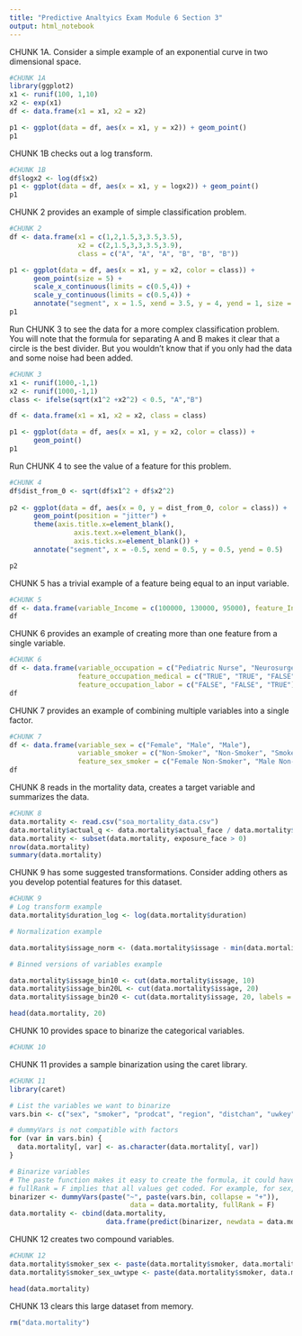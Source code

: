 ---
title: "Predictive Analtyics Exam Module 6 Section 3"
output: html_notebook
---

CHUNK 1A. Consider a simple example of an exponential curve in two dimensional space.

```{r echo=FALSE}
#CHUNK 1A
library(ggplot2)
x1 <- runif(100, 1,10)
x2 <- exp(x1)
df <- data.frame(x1 = x1, x2 = x2)

p1 <- ggplot(data = df, aes(x = x1, y = x2)) + geom_point()
p1
```

CHUNK 1B checks out a log transform.

```{r echo = FALSE}
#CHUNK 1B
df$logx2 <- log(df$x2)
p1 <- ggplot(data = df, aes(x = x1, y = logx2)) + geom_point()
p1
```

CHUNK 2 provides an example of simple classification problem.

```{r echo = FALSE}
#CHUNK 2
df <- data.frame(x1 = c(1,2,1.5,3,3.5,3.5),
                 x2 = c(2,1.5,3,3,3.5,3.9),
                 class = c("A", "A", "A", "B", "B", "B"))

p1 <- ggplot(data = df, aes(x = x1, y = x2, color = class)) +
      geom_point(size = 5) +
      scale_x_continuous(limits = c(0.5,4)) +
      scale_y_continuous(limits = c(0.5,4)) +
      annotate("segment", x = 1.5, xend = 3.5, y = 4, yend = 1, size = 2)
p1

```

Run CHUNK 3 to see the data for a more complex classification problem. You will note that the formula for separating A and B makes it clear that a circle is the best divider. But you wouldn't know that if you only had the data and some noise had been added.

```{r echo = FALSE}
#CHUNK 3
x1 <- runif(1000,-1,1)
x2 <- runif(1000,-1,1)
class <- ifelse(sqrt(x1^2 +x2^2) < 0.5, "A","B")

df <- data.frame(x1 = x1, x2 = x2, class = class)

p1 <- ggplot(data = df, aes(x = x1, y = x2, color = class)) +
      geom_point() 
p1
```

Run CHUNK 4 to see the value of a feature for this problem.

```{r echo = FALSE}
#CHUNK 4
df$dist_from_0 <- sqrt(df$x1^2 + df$x2^2)
      
p2 <- ggplot(data = df, aes(x = 0, y = dist_from_0, color = class)) +
      geom_point(position = "jitter") +
      theme(axis.title.x=element_blank(),
                axis.text.x=element_blank(),
                axis.ticks.x=element_blank()) +
      annotate("segment", x = -0.5, xend = 0.5, y = 0.5, yend = 0.5)

p2


```

CHUNK 5 has a trivial example of a feature being equal to an input variable.

```{r echo = FALSE} 
#CHUNK 5
df <- data.frame(variable_Income = c(100000, 130000, 95000), feature_Income = c(100000, 130000, 95000))
df
```

CHUNK 6 provides an example of creating more than one feature from a single variable.

```{r echo = FALSE}
#CHUNK 6
df <- data.frame(variable_occupation = c("Pediatric Nurse", "Neurosurgeon", "Carpenter"),
                 feature_occupation_medical = c("TRUE", "TRUE", "FALSE"),
                 feature_occupation_labor = c("FALSE", "FALSE", "TRUE"))
df
```
   
CHUNK 7 provides an example of combining multiple variables into a single factor.
    
```{r}
#CHUNK 7
df <- data.frame(variable_sex = c("Female", "Male", "Male"),
                 variable_smoker = c("Non-Smoker", "Non-Smoker", "Smoker"),
                 feature_sex_smoker = c("Female Non-Smoker", "Male Non-Smoker", "Male Smoker"))
df
```

CHUNK 8 reads in the mortality data, creates a target variable and summarizes the data.

```{r}
#CHUNK 8
data.mortality <- read.csv("soa_mortality_data.csv")
data.mortality$actual_q <- data.mortality$actual_face / data.mortality$exposure_face
data.mortality <- subset(data.mortality, exposure_face > 0)
nrow(data.mortality)
summary(data.mortality)
```

CHUNK 9 has some suggested transformations. Consider adding others as you develop potential features for this dataset.

```{r}
#CHUNK 9
# Log transform example
data.mortality$duration_log <- log(data.mortality$duration)

# Normalization example

data.mortality$issage_norm <- (data.mortality$issage - min(data.mortality$issage)) / (max(data.mortality$issage - min(data.mortality$issage)))

# Binned versions of variables example

data.mortality$issage_bin10 <- cut(data.mortality$issage, 10)
data.mortality$issage_bin20L <- cut(data.mortality$issage, 20)
data.mortality$issage_bin20 <- cut(data.mortality$issage, 20, labels = FALSE) # Note the difference between using labels or not

head(data.mortality, 20)
```

CHUNK 10 provides space to binarize the categorical variables.

```{r}
#CHUNK 10


```

CHUNK 11 provides a sample binarization using the caret library.

```{r}
#CHUNK 11
library(caret)

# List the variables we want to binarize
vars.bin <- c("sex", "smoker", "prodcat", "region", "distchan", "uwkey", "uwtype", "resind_ind")

# dummyVars is not compatible with factors
for (var in vars.bin) {
  data.mortality[, var] <- as.character(data.mortality[, var])
}

# Binarize variables
# The paste function makes it easy to create the formula, it could have been typed out.
# fullRank = F implies that all values get coded. For example, for sex, both M and F will be in the binarized dataset. 
binarizer <- dummyVars(paste("~", paste(vars.bin, collapse = "+")), 
                              data = data.mortality, fullRank = F)
data.mortality <- cbind(data.mortality,
                        data.frame(predict(binarizer, newdata = data.mortality)))
```

CHUNK 12 creates two compound variables.
  
```{r}
#CHUNK 12
data.mortality$smoker_sex <- paste(data.mortality$smoker, data.mortality$sex, sep = "_")
data.mortality$smoker_sex_uwtype <- paste(data.mortality$smoker, data.mortality$sex, data.mortality$uwtype, sep = "_")

head(data.mortality)

```

CHUNK 13 clears this large dataset from memory.

```{r}
rm("data.mortality")
```

